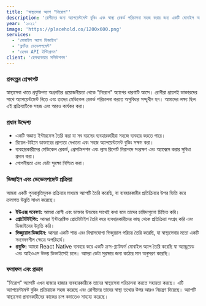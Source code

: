 ```yaml
---
title: 'স্বাস্থ্যসেবা অ্যাপ "নিরোগ"'
description: 'রোগীদের জন্য অ্যাপয়েন্টমেন্ট বুকিং এবং স্বাস্থ্য রেকর্ড পরিচালনা সহজ করার জন্য একটি মোবাইল অ্যাপ্লিকেশন।'
year: '২০২২'
image: 'https://placehold.co/1200x600.png'
services:
  - 'মোবাইল অ্যাপ ডিজাইন'
  - 'ফ্লার্টার ডেভেলপমেন্ট'
  - 'হেলথ API ইন্টিগ্রেশন'
client: 'হেলথকেয়ার সলিউশনস'
---
```


### প্রকল্পের প্রেক্ষাপট

স্বাস্থ্যসেবা খাতে প্রযুক্তিগত অগ্রগতির প্রয়োজনীয়তা থেকে "নিরোগ" অ্যাপের ধারণাটি আসে। রোগীরা প্রায়শই ডাক্তারদের সাথে অ্যাপয়েন্টমেন্ট নিতে এবং তাদের মেডিকেল রেকর্ড পরিচালনা করতে অসুবিধার সম্মুখীন হন। আমাদের লক্ষ্য ছিল এই প্রক্রিয়াটিকে সহজ এবং আরও কার্যকর করা।

### প্রধান উদ্দেশ্য

- একটি স্বজ্ঞাত ইন্টারফেস তৈরি করা যা সব বয়সের ব্যবহারকারীরা সহজে ব্যবহার করতে পারে।
- রিয়েল-টাইমে ডাক্তারের প্রাপ্যতা দেখানো এবং সহজ অ্যাপয়েন্টমেন্ট বুকিং সক্ষম করা।
- ব্যবহারকারীদের মেডিকেল রেকর্ড, প্রেসক্রিপশন এবং ল্যাব রিপোর্ট নিরাপদে সংরক্ষণ এবং অ্যাক্সেস করার সুবিধা প্রদান করা।
- গোপনীয়তা এবং ডেটা সুরক্ষা নিশ্চিত করা।

### ডিজাইন এবং ডেভেলপমেন্ট প্রক্রিয়া

আমরা একটি পুনরাবৃত্তিমূলক প্রক্রিয়ার মাধ্যমে অ্যাপটি তৈরি করেছি, যা ব্যবহারকারীর প্রতিক্রিয়ার উপর ভিত্তি করে ক্রমাগত উন্নতি সাধন করেছে।

- **ইউএক্স গবেষণা:** আমরা রোগী এবং ডাক্তার উভয়ের সাথেই কথা বলে তাদের চাহিদাগুলো চিহ্নিত করি।
- **প্রোটোটাইপিং:** আমরা ইন্টারেক্টিভ প্রোটোটাইপ তৈরি করে ব্যবহারকারীদের কাছ থেকে প্রতিক্রিয়া সংগ্রহ করি এবং ডিজাইনের উন্নতি করি।
- **ভিজ্যুয়াল ডিজাইন:** আমরা একটি শান্ত এবং বিশ্বাসযোগ্য ভিজ্যুয়াল পরিচয় তৈরি করেছি, যা স্বাস্থ্যসেবার মতো একটি সংবেদনশীল ক্ষেত্রে অপরিহার্য।
- **প্রযুক্তি:** আমরা React Native ব্যবহার করে একটি ক্রস-প্ল্যাটফর্ম মোবাইল অ্যাপ তৈরি করেছি যা অ্যান্ড্রয়েড এবং আইওএস উভয় ডিভাইসেই চলে। আমরা ডেটা সুরক্ষার জন্য কঠোর মান অনুসরণ করেছি।

### ফলাফল এবং প্রভাব

"নিরোগ" অ্যাপটি এখন হাজার হাজার ব্যবহারকারীকে তাদের স্বাস্থ্যসেবা পরিচালনা করতে সহায়তা করছে। এটি অ্যাপয়েন্টমেন্ট বুকিং প্রক্রিয়াকে সহজ করেছে এবং রোগীদের তাদের স্বাস্থ্য তথ্যের উপর আরও নিয়ন্ত্রণ দিয়েছে। অ্যাপটি স্বাস্থ্যসেবা প্রদানকারীদের কাজের চাপ কমাতেও সাহায্য করেছে।